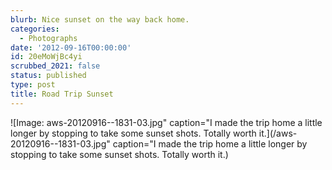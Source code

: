 ```yaml
---
blurb: Nice sunset on the way back home.
categories:
  - Photographs
date: '2012-09-16T00:00:00'
id: 20eMoWjBc4yi
scrubbed_2021: false
status: published
type: post
title: Road Trip Sunset
---
```


![Image: aws-20120916--1831-03.jpg" caption="I made the trip home a little longer by stopping to take some sunset shots. Totally worth it.](/aws-20120916--1831-03.jpg" caption="I made the trip home a little longer by stopping to take some sunset shots. Totally worth it.)
